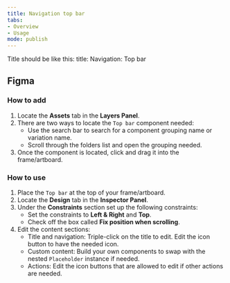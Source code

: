 ```yaml
---
title: Navigation top bar 
tabs: 
- Overview
- Usage
mode: publish
---
```


Title should be like this: 
title: Navigation: Top bar 

## Figma

### How to add

1. Locate the **Assets** tab in the **Layers Panel**.
2. There are two ways to locate the `Top bar` component needed: 
	* Use the search bar to search for a component grouping name or variation name.
	* Scroll through the folders list and open the grouping needed.
3. Once the component is located, click and drag it into the frame/artboard. 


### How to use

1. Place the `Top bar` at the top of your frame/artboard. 
2. Locate the **Design** tab in the **Inspector Panel**.
3. Under the **Constraints** section set up the following constraints:   
    * Set the constraints to **Left & Right** and **Top**.
    * Check off the box called **Fix position when scrolling**.
4. Edit the content sections: 
    * Title and navigation: Triple-click on the title to edit. Edit the icon button to have the needed icon. 
    * Custom content: Build your own components to swap with the nested `Placeholder` instance if needed. 
    * Actions: Edit the icon buttons that are allowed to edit if other actions are needed. 
